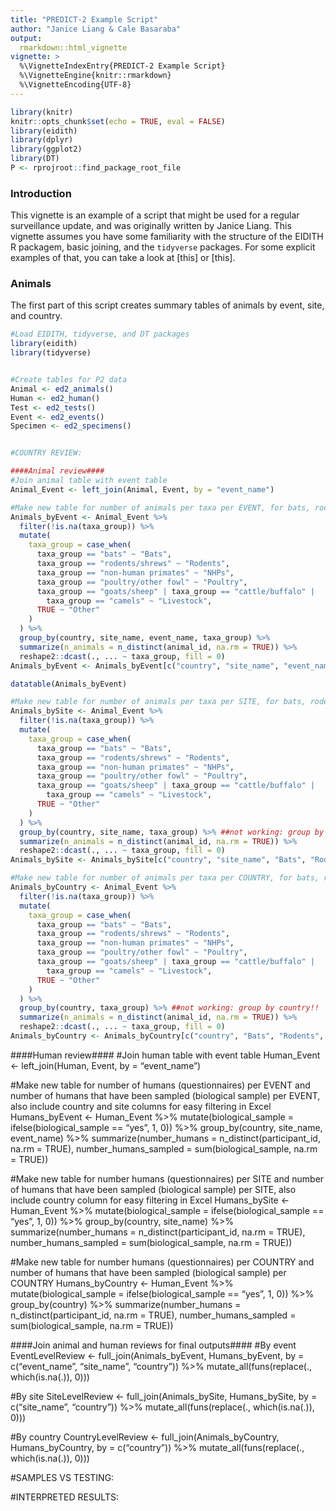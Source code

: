 ```yaml
---
title: "PREDICT-2 Example Script"
author: "Janice Liang & Cale Basaraba"
output: 
  rmarkdown::html_vignette
vignette: >
  %\VignetteIndexEntry{PREDICT-2 Example Script}
  %\VignetteEngine{knitr::rmarkdown}
  %\VignetteEncoding{UTF-8}
---
```


```r
library(knitr)
knitr::opts_chunk$set(echo = TRUE, eval = FALSE)
library(eidith)
library(dplyr)
library(ggplot2)
library(DT)
P <- rprojroot::find_package_root_file
```
### Introduction

This vignette is an example of a script that might be used for a regular surveillance update, and was originally written by Janice Liang. This vignette assumes you have some familiarity with the structure of the EIDITH R packagem, basic joining, and the `tidyverse` packages. For some explicit examples of that, you can take a look at [this] or [this].


### Animals

The first part of this script creates summary tables of animals by event, site, and country.


```r

#Load EIDITH, tidyverse, and DT packages 
library(eidith)
library(tidyverse)


#Create tables for P2 data
Animal <- ed2_animals()
Human <- ed2_human()
Test <- ed2_tests()
Event <- ed2_events()
Specimen <- ed2_specimens()


#COUNTRY REVIEW:

####Animal review####
#Join animal table with event table
Animal_Event <- left_join(Animal, Event, by = "event_name")

#Make new table for number of animals per taxa per EVENT, for bats, rodents, NHPs, and "other" (all other taxa groups), also include country and site columns for easy filtering in Excel
Animals_byEvent <- Animal_Event %>%
  filter(!is.na(taxa_group)) %>%
  mutate(
    taxa_group = case_when(
      taxa_group == "bats" ~ "Bats",
      taxa_group == "rodents/shrews" ~ "Rodents",
      taxa_group == "non-human primates" ~ "NHPs",
      taxa_group == "poultry/other fowl" ~ "Poultry",
      taxa_group == "goats/sheep" | taxa_group == "cattle/buffalo" |
        taxa_group == "camels" ~ "Livestock",
      TRUE ~ "Other"
    )
  ) %>%
  group_by(country, site_name, event_name, taxa_group) %>%
  summarize(n_animals = n_distinct(animal_id, na.rm = TRUE)) %>%
  reshape2::dcast(., ... ~ taxa_group, fill = 0)
Animals_byEvent <- Animals_byEvent[c("country", "site_name", "event_name", "Bats", "Rodents", "NHPs", "Poultry", "Livestock", "Other")] #reorder columns

datatable(Animals_byEvent)

#Make new table for number of animals per taxa per SITE, for bats, rodents, NHPs, and "other" (all other taxa groups), also include country column for easy filtering in Excel
Animals_bySite <- Animal_Event %>%
  filter(!is.na(taxa_group)) %>%
  mutate(
    taxa_group = case_when(
      taxa_group == "bats" ~ "Bats",
      taxa_group == "rodents/shrews" ~ "Rodents",
      taxa_group == "non-human primates" ~ "NHPs",
      taxa_group == "poultry/other fowl" ~ "Poultry",
      taxa_group == "goats/sheep" | taxa_group == "cattle/buffalo" |
        taxa_group == "camels" ~ "Livestock",
      TRUE ~ "Other"
    )
  ) %>%
  group_by(country, site_name, taxa_group) %>% ##not working: group by site_name!!
  summarize(n_animals = n_distinct(animal_id, na.rm = TRUE)) %>%
  reshape2::dcast(., ... ~ taxa_group, fill = 0)
Animals_bySite <- Animals_bySite[c("country", "site_name", "Bats", "Rodents", "NHPs", "Poultry", "Livestock", "Other")] #reorder columns

#Make new table for number of animals per taxa per COUNTRY, for bats, rodents, NHPs, and "other" (all other taxa groups)
Animals_byCountry <- Animal_Event %>%
  filter(!is.na(taxa_group)) %>%
  mutate(
    taxa_group = case_when(
      taxa_group == "bats" ~ "Bats",
      taxa_group == "rodents/shrews" ~ "Rodents",
      taxa_group == "non-human primates" ~ "NHPs",
      taxa_group == "poultry/other fowl" ~ "Poultry",
      taxa_group == "goats/sheep" | taxa_group == "cattle/buffalo" |
        taxa_group == "camels" ~ "Livestock",
      TRUE ~ "Other"
    )
  ) %>%
  group_by(country, taxa_group) %>% ##not working: group by country!!
  summarize(n_animals = n_distinct(animal_id, na.rm = TRUE)) %>%
  reshape2::dcast(., ... ~ taxa_group, fill = 0)
Animals_byCountry <- Animals_byCountry[c("country", "Bats", "Rodents", "NHPs", "Poultry", "Livestock", "Other")] #reorder columns

```












####Human review####
#Join human table with event table
Human_Event <- left_join(Human, Event, by = "event_name")

#Make new table for number of humans (questionnaires) per EVENT and number of humans that have been sampled (biological sample) per EVENT, also include country and site columns for easy filtering in Excel
Humans_byEvent <- Human_Event %>%
  mutate(biological_sample = ifelse(biological_sample == "yes", 1, 0)) %>%
  group_by(country, site_name, event_name) %>%
  summarize(number_humans = n_distinct(participant_id, na.rm = TRUE),
            number_humans_sampled = sum(biological_sample, na.rm = TRUE)) 

#Make new table for number humans (questionnaires) per SITE and number of humans that have been sampled (biological sample) per SITE, also include country column for easy filtering in Excel
Humans_bySite <- Human_Event %>%
  mutate(biological_sample = ifelse(biological_sample == "yes", 1, 0)) %>%
  group_by(country, site_name) %>%
  summarize(number_humans = n_distinct(participant_id, na.rm = TRUE),
            number_humans_sampled = sum(biological_sample, na.rm = TRUE)) 

#Make new table for number humans (questionnaires) per COUNTRY and number of humans that have been sampled (biological sample) per COUNTRY
Humans_byCountry <- Human_Event %>%
  mutate(biological_sample = ifelse(biological_sample == "yes", 1, 0)) %>%
  group_by(country) %>%
  summarize(number_humans = n_distinct(participant_id, na.rm = TRUE),
            number_humans_sampled = sum(biological_sample, na.rm = TRUE)) 


####Join animal and human reviews for final outputs####
#By event
EventLevelReview <- full_join(Animals_byEvent, Humans_byEvent, by = c("event_name", "site_name", "country")) %>%
  mutate_all(funs(replace(., which(is.na(.)), 0)))

#By site
SiteLevelReview <- full_join(Animals_bySite, Humans_bySite, by = c("site_name", "country")) %>%
  mutate_all(funs(replace(., which(is.na(.)), 0)))

#By country 
CountryLevelReview <- full_join(Animals_byCountry, Humans_byCountry, by = c("country")) %>%
  mutate_all(funs(replace(., which(is.na(.)), 0)))

#SAMPLES VS TESTING:

#INTERPRETED RESULTS:
